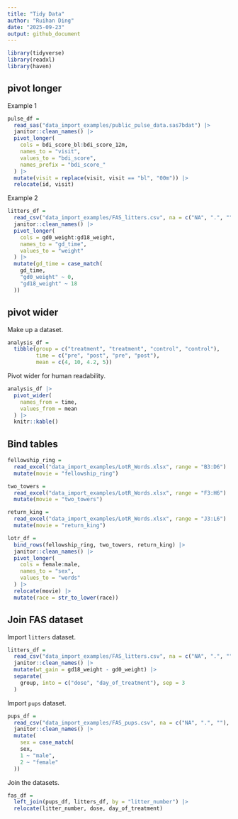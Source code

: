 ```yaml
---
title: "Tidy Data"
author: "Ruihan Ding"
date: "2025-09-23"
output: github_document
---
```


```r
library(tidyverse)
library(readxl)
library(haven)
```

## pivot longer

Example 1

```r
pulse_df = 
  read_sas("data_import_examples/public_pulse_data.sas7bdat") |> 
  janitor::clean_names() |> 
  pivot_longer(
    cols = bdi_score_bl:bdi_score_12m, 
    names_to = "visit", 
    values_to = "bdi_score", 
    names_prefix = "bdi_score_"
  ) |> 
  mutate(visit = replace(visit, visit == "bl", "00m")) |> 
  relocate(id, visit)
```

Example 2

```r
litters_df = 
  read_csv("data_import_examples/FAS_litters.csv", na = c("NA", ".", "")) |> 
  janitor::clean_names() |> 
  pivot_longer(
    cols = gd0_weight:gd18_weight, 
    names_to = "gd_time",
    values_to = "weight"
  ) |> 
  mutate(gd_time = case_match(
    gd_time, 
    "gd0_weight" ~ 0,
    "gd18_weight" ~ 18
  ))
```

## pivot wider

Make up a dataset.

```r
analysis_df = 
  tibble(group = c("treatment", "treatment", "control", "control"),
         time = c("pre", "post", "pre", "post"),
         mean = c(4, 10, 4.2, 5))
```

Pivot wider for human readability.

```r
analysis_df |> 
  pivot_wider(
    names_from = time,
    values_from = mean
  ) |> 
  knitr::kable()
```

## Bind tables

```r
fellowship_ring = 
  read_excel("data_import_examples/LotR_Words.xlsx", range = "B3:D6") |> 
  mutate(movie = "fellowship_ring")

two_towers = 
  read_excel("data_import_examples/LotR_Words.xlsx", range = "F3:H6") |> 
  mutate(movie = "two_towers")

return_king = 
  read_excel("data_import_examples/LotR_Words.xlsx", range = "J3:L6") |> 
  mutate(movie = "return_king")

lotr_df = 
  bind_rows(fellowship_ring, two_towers, return_king) |> 
  janitor::clean_names() |> 
  pivot_longer(
    cols = female:male,
    names_to = "sex",
    values_to = "words"
  ) |> 
  relocate(movie) |> 
  mutate(race = str_to_lower(race))
```

## Join FAS dataset

Import `litters` dataset.

```r
litters_df = 
  read_csv("data_import_examples/FAS_litters.csv", na = c("NA", ".", "")) |> 
  janitor::clean_names() |> 
  mutate(wt_gain = gd18_weight - gd0_weight) |> 
  separate(
    group, into = c("dose", "day_of_treatment"), sep = 3
  )
```

Import `pups` dataset.

```r
pups_df = 
  read_csv("data_import_examples/FAS_pups.csv", na = c("NA", ".", ""), skip = 3) |> 
  janitor::clean_names() |> 
  mutate(
    sex = case_match(
    sex,
    1 ~ "male",
    2 ~ "female"
  ))
```

Join the datasets.

```r
fas_df = 
  left_join(pups_df, litters_df, by = "litter_number") |> 
  relocate(litter_number, dose, day_of_treatment)
```





